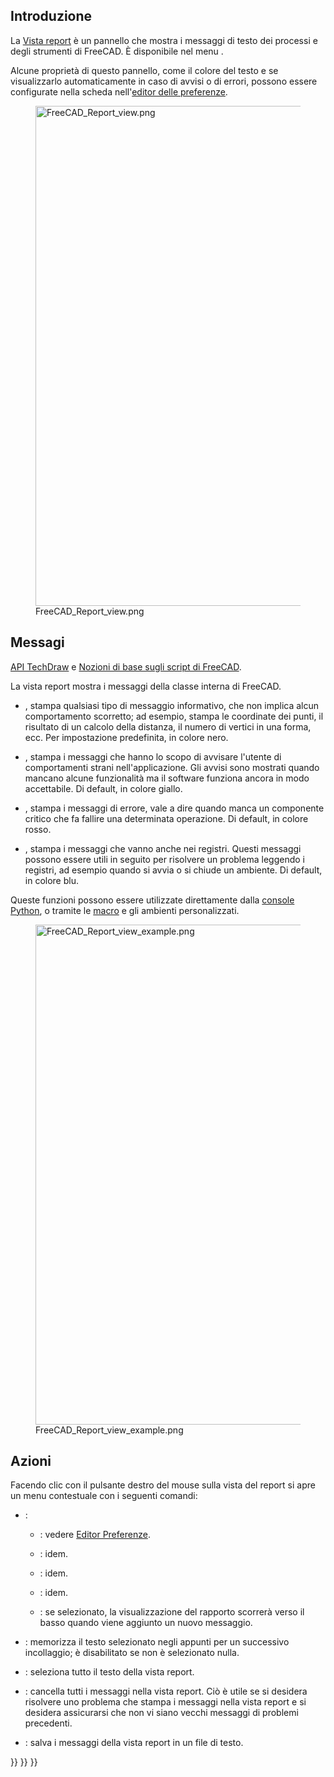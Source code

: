 <languages/>

<span id="Introduction"></span>
== Introduzione ==

La [[Report view/it|Vista report]] è un pannello che mostra i messaggi di testo dei processi e degli strumenti di FreeCAD. È disponibile nel menu {{MenuCommand|{{StdMenu|[[Std View Menu/it|Visualizza]]}} → Pannelli → Vista report}}.

Alcune proprietà di questo pannello, come il colore del testo e se visualizzarlo automaticamente in caso di avvisi o di errori, possono essere configurate nella scheda {{MenuCommand|Generale → Report}} nell'[[Preferences_Editor/it#Report/it|editor delle preferenze]].

[[File:FreeCAD_Report_view.png|800px]]

{{Caption|Vista report che mostra i messaggi quando FreeCAD è appena stato avviato.}}

<span id="Messages"></span>
== Messagi ==

{{Emphasis|Vedere anche:}} [[TechDraw API/it|API TechDraw]] e [[FreeCAD Scripting Basics/it|Nozioni di base sugli script di FreeCAD]].

La vista report mostra i messaggi della classe interna {{incode|Console}} di FreeCAD.
* {{incode|FreeCAD.Console.PrintMessage("text")}}, stampa qualsiasi tipo di messaggio informativo, che non implica alcun comportamento scorretto; ad esempio, stampa le coordinate dei punti, il risultato di un calcolo della distanza, il numero di vertici in una forma, ecc. Per impostazione predefinita, in colore nero.
* {{incode|FreeCAD.Console.PrintWarning("text")}}, stampa i messaggi che hanno lo scopo di avvisare l'utente di comportamenti strani nell'applicazione. Gli avvisi sono mostrati quando mancano alcune funzionalità ma il software funziona ancora in modo accettabile. Di default, in colore giallo.
* {{incode|FreeCAD.Console.PrintError("text")}}, stampa i messaggi di errore, vale a dire quando manca un componente critico che fa fallire una determinata operazione. Di default, in colore rosso.
* {{incode|FreeCAD.Console.PrintLog("text")}}, stampa i messaggi che vanno anche nei registri. Questi messaggi possono essere utili in seguito per risolvere un problema leggendo i registri, ad esempio quando si avvia o si chiude un ambiente. Di default, in colore blu.

Queste funzioni possono essere utilizzate direttamente dalla [[Python console/it|console Python]], o tramite le [[Macros/it|macro]] e gli ambienti personalizzati.

[[File:FreeCAD_Report_view_example.png|800px]]

{{Caption|Esempio di messaggi nella vista report: un messaggio generale, un avviso, un errore e un messaggio registrato.}}

<span id="Actions"></span>
==Azioni ==

Facendo clic con il pulsante destro del mouse sulla vista del report si apre un menu contestuale con i seguenti comandi:
* {{MenuCommand|Opzioni}}:
** {{MenuCommand|Visualizza tipi di messaggi}}: vedere [[Preferences_Editor/it#Finestra di output|Editor Preferenze]].
** {{MenuCommand|Mostra la Vista Report in caso di}}: idem.
** {{MenuCommand|Reindirizza l'output di Python}}: idem.
** {{MenuCommand|Reindirizza gli errori di Python}}: idem.
** {{MenuCommand|Vai alla fine}}: se selezionato, la visualizzazione del rapporto scorrerà verso il basso quando viene aggiunto un nuovo messaggio.
* {{MenuCommand|Copia}}: memorizza il testo selezionato negli appunti per un successivo incollaggio; è disabilitato se non è selezionato nulla.
* {{MenuCommand|Seleziona tutto}}: seleziona tutto il testo della vista report.
* {{MenuCommand|Pulisci}}: cancella tutti i messaggi nella vista report. Ciò è utile se si desidera risolvere uno problema che stampa i messaggi nella vista report e si desidera assicurarsi che non vi siano vecchi messaggi di problemi precedenti.
* {{MenuCommand|Salva con nome}}: salva i messaggi della vista report in un file di testo.


{{Interface navi{{#translation:}}}}
{{Std Base navi{{#translation:}}}}
{{Userdocnavi{{#translation:}}}}